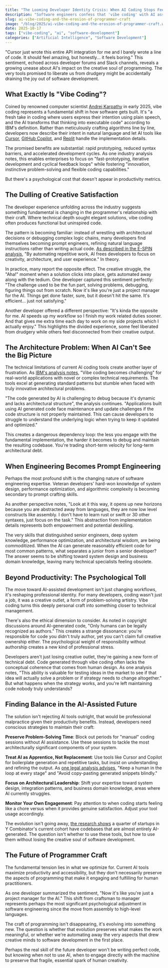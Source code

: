 ```yaml
---
title: "The Looming Developer Identity Crisis: When AI Coding Stops Feeling Creative"
description: "Software engineers confess that 'vibe coding' with AI assistants like Cursor is making programming tedious and creatively bankrupt, is technical craftsmanship dying?"
slug: ai-vibe-coding-and-the-erosion-of-programmer-craft
image: "/blog/2025/ai-vibe-coding-and-the-erosion-of-programmer-craft.webp"
date: 2025-10-17
tags: ["vibe-coding", "ai", "software-development"]
categories: ["Artificial Intelligence", "Software Development"]
---
```


"Cursor just wrote this entire API integration for me and I barely wrote a line of code. It should feel amazing, but honestly... it feels boring." This sentiment, echoed across developer forums and Slack channels, reveals a growing unease about AI's impact on the creative soul of programming. The very tools promised to liberate us from drudgery might be accidentally draining the joy out of software development.

## What Exactly Is "Vibe Coding"?

Coined by renowned computer scientist [Andrej Karpathy](https://en.wikipedia.org/wiki/Andrej_Karpathy) in early 2025, vibe coding represents a fundamental shift in how software gets built. It's "a fresh take in coding where users express their intention using plain speech, and the AI transforms that thinking into executable code" according to IBM's definition. Rather than meticulously crafting algorithms line by line, developers now describe their intent in natural language and let AI tools like [Cursor](https://www.cursor.com/en), [GitHub Copilot](https://azure.microsoft.com/en-us/products/github/copilot), and [Replit](https://replit.com/) handle the implementation details.

The promised benefits are substantial: rapid prototyping, reduced syntax barriers, and accelerated development cycles. As one industry analysis notes, this enables enterprises to focus on "fast-prototyping, iterative development and cyclical feedback loops" while fostering "innovation, instinctive problem-solving and flexible coding capabilities."

But there's a psychological cost that doesn't appear in productivity metrics.

## The Dulling of Creative Satisfaction

The developer experience unfolding across the industry suggests something fundamental is changing in the programmer's relationship with their craft. Where technical depth sought elegant solutions, vibe coding often produces functional but uninspired code.

The pattern is becoming familiar: instead of wrestling with architectural decisions or debugging complex logic chains, many developers find themselves becoming prompt engineers, refining natural language instructions rather than writing actual code. [As described in the E-SPIN analysis](https://www.e-spincorp.com/ai-driven-developer/), "By automating repetitive work, AI frees developers to focus on creativity, architecture, and user experience." In theory.

In practice, many report the opposite effect. The creative struggle, the "Aha!" moment when a solution clicks into place, gets automated away along with the tedium. One developer captured this sentiment perfectly: "The challenge used to be the fun part, solving problems, debugging, figuring things out from scratch. Now it's like you're just a project manager for the AI. Things get done faster, sure, but it doesn't hit the same. It's efficient... just not satisfying."

Another developer offered a different perspective: "It's kinda the opposite for me. AI speeds up my workflow so I finish my work related duties sooner. And that gives me extra time each day to work on my side projects which I actually enjoy." This highlights the divided experience, some feel liberated from drudgery while others feel disconnected from their creative output.

## The Architecture Problem: When AI Can't See the Big Picture

The technical limitations of current AI coding tools create another layer of frustration. As [IBM's analysis notes](https://www.ibm.com/think/topics/vibe-coding), "Vibe coding becomes challenging" for real-world applications with novel or complex technical requirements. The tools excel at generating standard patterns but stumble when faced with truly innovative architectural problems.

"The code generated by AI is challenging to debug because it's dynamic and lacks architectural structure", the analysis continues. "Applications built using AI generated code face maintenance and update challenges if the code structure is not properly maintained. This can cause developers to struggle to understand the underlying logic when trying to keep it updated and optimized."

This creates a dangerous dependency loop: the less you engage with the fundamental implementation, the harder it becomes to debug and maintain the resulting codebase. You're trading short-term velocity for long-term architectural debt.

## When Engineering Becomes Prompt Engineering

Perhaps the most profound shift is the changing nature of software engineering expertise. Veteran developers' hard-won knowledge of system design, performance optimization, and algorithmic complexity is becoming secondary to prompt crafting skills.

As another perspective notes, "Look at it this way, it opens up new horizons because you are abstracted away from languages, they are now low level constructs like assembly. I don't have to learn rust or swift or 30 other syntaxes, just focus on the task." This abstraction from implementation details represents both empowerment and potential deskilling.

The very skills that distinguished senior engineers, deep system knowledge, performance optimization, and architectural wisdom, are being commoditized. When the AI can generate reasonably efficient code for most common patterns, what separates a junior from a senior developer? The answer seems to be shifting toward system design and business domain knowledge, leaving many technical specialists feeling obsolete.

## Beyond Productivity: The Psychological Toll

The move toward AI-assisted development isn't just changing workflows, it's reshaping professional identity. For many developers, coding wasn't just a job, it was a creative outlet, a form of problem-solving artistry. Vibe coding turns this deeply personal craft into something closer to technical management.

There's also the ethical dimension to consider. As noted in copyright discussions around AI-generated code, "Only humans can be legally recognized as authors." This creates a strange dissonance: you're responsible for code you didn't truly author, yet you can't claim full creative ownership either. The psychological weight of responsibility without authorship creates a new kind of professional stress.

Developers aren't just losing creative outlet, they're gaining a new form of technical debt. Code generated through vibe coding often lacks the conceptual coherence that comes from human design. As one analysis notes, "This ability is valuable for testing ideas in the market to see if that idea will actually solve a problem or if strategy needs to change altogether." But what happens when the strategy works, and you're left maintaining code nobody truly understands?

## Finding Balance in the AI-Assisted Future

The solution isn't rejecting AI tools outright, that would be professional malpractice given their productivity benefits. Instead, developers need conscious strategies to maintain their craft:

**Preserve Problem-Solving Time**: Block out periods for "manual" coding sessions without AI assistance. Use these sessions to tackle the most architecturally significant components of your system.

**Treat AI as Apprentice, Not Replacement**: Use tools like Cursor and Copilot for boilerplate generation and repetitive tasks, but insist on understanding and refining the output. As [one legal analysis advises](https://selleo.com/blog/using-ai-to-code-here-s-what-you-must-know-about-copyright-laws), "Keep a human in the loop at every stage" and "Avoid copy-pasting generated snippets blindly."

**Focus on Architectural Leadership**: Shift your expertise toward system design, integration patterns, and business domain knowledge, areas where AI currently struggles.

**Monitor Your Own Engagement**: Pay attention to when coding starts feeling like a chore versus when it provides genuine satisfaction. Adjust your tool usage accordingly.

The evolution isn't going away, [the research shows](https://venturebeat.com/ai/is-vibe-coding-ruining-a-generation-of-engineers) a quarter of startups in Y Combinator's current cohort have codebases that are almost entirely AI-generated. The question isn't whether to use these tools, but how to use them without losing the creative soul of software development.

## The Future of Programmer Craft

The fundamental tension lies in what we optimize for. Current AI tools maximize productivity and accessibility, but they don't necessarily preserve the aspects of programming that make it engaging and fulfilling for human practitioners.

As one developer summarized the sentiment, "Now it's like you're just a project manager for the AI." This shift from craftsman to manager represents perhaps the most significant psychological adjustment in software engineering since the move from assembly to high-level languages.

The craft of programming isn't disappearing, it's evolving into something new. The question is whether that evolution preserves what makes the work meaningful, or whether we're automating away the very aspects that drew creative minds to software development in the first place.

Perhaps the real skill of the future developer won't be writing perfect code, but knowing when not to use AI, when to engage directly with the machine to preserve that fragile, essential spark of human creativity.
